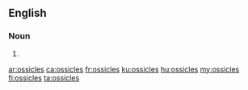 ==English==

===Noun===
{{head|en|plural}}

# {{plural of|ossicle|lang=en}}

[[ar:ossicles]]
[[ca:ossicles]]
[[fr:ossicles]]
[[ku:ossicles]]
[[hu:ossicles]]
[[my:ossicles]]
[[fi:ossicles]]
[[ta:ossicles]]